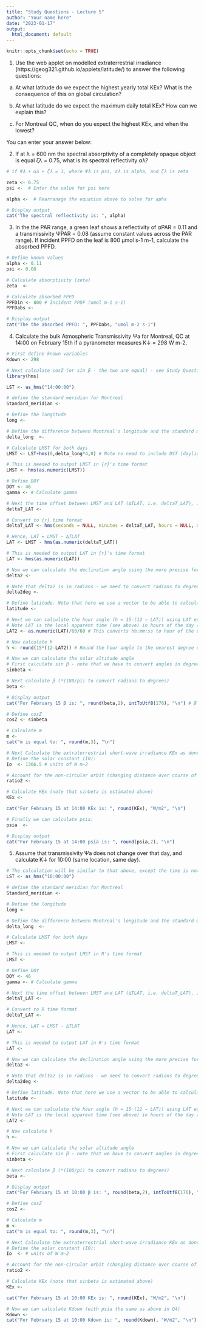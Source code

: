 ```yaml
---
title: "Study Questions - Lecture 5"
author: "Your name here"
date: "2023-01-17"
output:
  html_document: default
---
```


```r
knitr::opts_chunk$set(echo = TRUE)
```

1. Use the web applet on modelled extraterrestrial irradiance (https://geog321.github.io/applets/latitude/) to answer the following questions: 

(a) At what latitude do we expect the highest yearly total KEx? What is the consequence of this on global circulation?

(b) At what latitude do we expect the maximum daily total KEx? How can we explain this? 

(c) For Montreal QC, when do you expect the highest KEx, and when the lowest? 

You can enter your answer below: 

2. If at λ = 600 nm the spectral absorptivity of a completely opaque object is equal ζλ = 0.75, what is its spectral reflectivity αλ?

```r
# if Ψλ + αλ + ζλ = 1, where Ψλ is psi, αλ is alpha, and ζλ is zeta

zeta <- 0.75
psi <-  # Enter the value for psi here

alpha <-  # Rearranage the equation above to solve for apha 

# Display output
cat("The spectral reflectivity is: ", alpha)
```

3. In the the PAR range, a green leaf shows a reflectivity of  αPAR = 0.11 and a transmissivity ΨPAR = 0.08 (assume constant values across the PAR range). If incident PPFD on the leaf is 800 μmol s-1 m-1, calculate the absorbed PPFD.

```r
# Define known values
alpha <- 0.11
psi <- 0.08

# Calculate absorptivity (zeta)
zeta  <- 

# Calculate absorbed PPFD
PPFDin <- 800 # Incident PPDF (umol m-1 s-1)
PPFDabs <- 

# Display output
cat("The the absorbed PPFD: ", PPFDabs, "umol m-2 s-1")
```

4. Calculate the bulk Atmospheric Transmissivity Ψa for Montreal, QC at 14:00 on February 15th if a pyranometer measures K↓ = 298 W m-2.

```r
# First define known variables
Kdown <- 298 

# Next calculate cosZ (or sin β - the two are equal) - see Study Questions for Lecture 4
library(hms)

LST <- as_hms("14:00:00")

# define the standard meridian for Montreal
Standard_meridian <- 

# Define the longitude
long <- 

# Define the difference between Montreal's longitude and the standard meridian
delta_long  <- 

# Calculate LMST for both days
LMST <- LST+hms(0,delta_long*4,0) # Note no need to include DST (daylight savings time)

# This is needed to output LMST in {r}'s time format
LMST <- hms(as.numeric(LMST))

# Define DOY
DOY <- 46
gamma <- # Calculate gamma

# Next the time offset between LMST and LAT (∆TLAT, i.e. deltaT_LAT), in minutes can be calculated using the formula given in Lecture 4, Slide 12
deltaT_LAT <- 

# Convert to {r} time format 
deltaT_LAT <- hms(seconds = NULL, minutes = deltaT_LAT, hours = NULL, days = NULL)

# Hence, LAT = LMST − ∆TLAT
LAT <- LMST - hms(as.numeric(deltaT_LAT))

# This is needed to output LAT in {r}'s time format
LAT <- hms(as.numeric(LAT))

# Now we can calculate the declination angle using the more precise formulation
delta2 <- 

# Note that delta2 is in radians - we need to convert radians to degrees
delta2deg <- 

# Define latitude. Note that here we use a vector to be able to calculate the solar altitude angle for both days
latitude <- 

# Next we can calculate the hour angle (h = 15◦(12 − LAT)) using LAT estimated above. 
# Note LAT is the local apparent time (see above) in hours of the day (with minutes as a fraction of an hour). This can be calculated using the following:
LAT2 <- as.numeric(LAT)/60/60 # This converts hh:mm:ss to hour of the day

# Now calculate h
h <- round(15*(12-LAT2)) # Round the hour angle to the nearest degree using round()

# Now we can calculate the solar altitude angle
# First calculate sin β - note that we have to convert angles in degrees to radians (multiply degrees by (pi/180))
sinbeta <- 

# Next calculate β (*(180/pi) to convert radians to degrees)
beta <- 

# Display output
cat("For February 15 β is: ", round(beta,2), intToUtf8(176), "\n") # β is rounded to 2 decimal points (using round() function)

# Define cosZ
cosZ <- sinbeta 

# Calculate m
m <- 
cat("m is equal to: ", round(m,3), "\n")

# Next Calculate the extraterrestrial short-wave irradiance KEx as done in Study Questions for Lecture 4
# Define the solar constant (I0):
Io  <- 1366.5 # units of W m−2

# Account for the non-circular orbit (changing distance over course of a year) (note gamma is calculated above)
ratio2 <- 

# Calculate KEx (note that sinbeta is estimated above)
KEx <- 

cat("For February 15 at 14:00 KEx is: ", round(KEx), "W/m2", "\n")

# Finally we can calculate psia:
psia  <-  

# Display output
cat("For February 15 at 14:00 psia is: ", round(psia,2), "\n")
```

5. Assume that transmissivity Ψa does not change over that day, and calculate K↓ for 10:00 (same location, same day).

```r
# The calculation will be similar to that above, except the time is now 10:00 am
LST <- as_hms("10:00:00")

# define the standard meridian for Montreal
Standard_meridian <- 

# Define the longitude
long <- 

# Define the difference between Montreal's longitude and the standard meridian
delta_long  <- 

# Calculate LMST for both days
LMST <- 

# This is needed to output LMST in R's time format
LMST <- 

# Define DOY
DOY <- 46
gamma <- # Calculate gamma

# Next the time offset between LMST and LAT (∆TLAT, i.e. deltaT_LAT), in minutes can be calculated using the formula given in Lecture 4, Slide 12
deltaT_LAT <- 

# Convert to R time format 
deltaT_LAT <- 

# Hence, LAT = LMST − ∆TLAT
LAT <- 

# This is needed to output LAT in R's time format
LAT <- 

# Now we can calculate the declination angle using the more precise formulation
delta2 <- 

# Note that delta2 is in radians - we need to convert radians to degrees
delta2deg <- 

# Define latitude. Note that here we use a vector to be able to calculate the solar altitude angle for both days
latitude <- 

# Next we can calculate the hour angle (h = 15◦(12 − LAT)) using LAT estimated above. 
# Note LAT is the local apparent time (see above) in hours of the day (with minutes as a fraction of an hour). This can be calculated using the following:
LAT2 <- 

# Now calculate h
h <- 

# Now we can calculate the solar altitude angle
# First calculate sin β - note that we have to convert angles in degrees to radians (multiply degrees by (pi/180))
sinbeta <- 

# Next calculate β (*(180/pi) to convert radians to degrees)
beta <- 

# Display output
cat("For February 15 at 10:00 β is: ", round(beta,2), intToUtf8(176), "\n") # β is rounded to 2 decimal points (using round() function)

# Define cosZ
cosZ <- 

# Calculate m
m <- 
cat("m is equal to: ", round(m,3), "\n")

# Next Calculate the extraterrestrial short-wave irradiance KEx as done in Study Questions for Lecture 4
# Define the solar constant (I0):
Io  <- # units of W m−2

# Account for the non-circular orbit (changing distance over course of a year) (note gamma is calculated above)
ratio2 <- 

# Calculate KEx (note that sinbeta is estimated above)
KEx <- 

cat("For February 15 at 10:00 KEx is: ", round(KEx), "W/m2", "\n")

# Now we can calculate Kdown (with psia the same as above in Q4)
Kdown <- 
cat("For February 15 at 10:00 Kdown is: ", round(Kdown), "W/m2", "\n")
```
